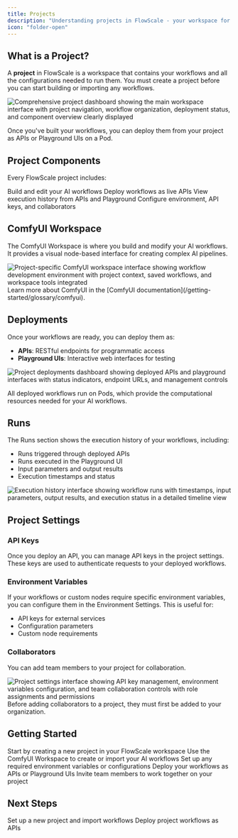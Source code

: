 ```yaml
---
title: Projects
description: "Understanding projects in FlowScale - your workspace for building and deploying AI workflows"
icon: "folder-open"
---
```


## What is a Project?

A **project** in FlowScale is a workspace that contains your workflows and all the configurations needed to run them. You must create a project before you can start building or importing any workflows.

<Frame>
    <img src="/images/glossary/comfyui-projects-dashboard.png" alt="Comprehensive project dashboard showing the main workspace interface with project navigation, workflow organization, deployment status, and component overview clearly displayed" />
</Frame>

Once you've built your workflows, you can deploy them from your project as APIs or Playground UIs on a Pod.

## Project Components

Every FlowScale project includes:

<CardGroup cols={2}>
  <Card title="ComfyUI Workspace" icon="diagram-project">
    Build and edit your AI workflows
  </Card>
  <Card title="API Deployments" icon="rocket">
    Deploy workflows as live APIs
  </Card>
  <Card title="Runs" icon="play">
    View execution history from APIs and Playground
  </Card>
  <Card title="Settings" icon="gear">
    Configure environment, API keys, and collaborators
  </Card>
</CardGroup>

## ComfyUI Workspace

The ComfyUI Workspace is where you build and modify your AI workflows. It provides a visual node-based interface for creating complex AI pipelines.

<Frame>
    <img src="/images/glossary/comfyui-project-overview.png" alt="Project-specific ComfyUI workspace interface showing workflow development environment with project context, saved workflows, and workspace tools integrated" />
</Frame>

<Info>
Learn more about ComfyUI in the [ComfyUI documentation](/getting-started/glossary/comfyui).
</Info>

## Deployments

Once your workflows are ready, you can deploy them as:

- **APIs**: RESTful endpoints for programmatic access
- **Playground UIs**: Interactive web interfaces for testing

<Frame>
    <img src="/images/glossary/comfyui-api-deployment.png" alt="Project deployments dashboard showing deployed APIs and playground interfaces with status indicators, endpoint URLs, and management controls" />
</Frame>

All deployed workflows run on Pods, which provide the computational resources needed for your AI workflows.

## Runs

The Runs section shows the execution history of your workflows, including:

- Runs triggered through deployed APIs
- Runs executed in the Playground UI
- Input parameters and output results
- Execution timestamps and status

<Frame>
    <img src="/images/glossary/comfyui-api-runs.png" alt="Execution history interface showing workflow runs with timestamps, input parameters, output results, and execution status in a detailed timeline view" />
</Frame>

## Project Settings

### API Keys

Once you deploy an API, you can manage API keys in the project settings. These keys are used to authenticate requests to your deployed workflows.

### Environment Variables

If your workflows or custom nodes require specific environment variables, you can configure them in the Environment Settings. This is useful for:

- API keys for external services
- Configuration parameters
- Custom node requirements

### Collaborators

You can add team members to your project for collaboration. 

<Frame>
    <img src="/images/glossary/comfyui-project-collab.png" alt="Project settings interface showing API key management, environment variables configuration, and team collaboration controls with role assignments and permissions" />
</Frame>

<Note>
Before adding collaborators to a project, they must first be added to your organization.
</Note>

## Getting Started

<Steps>
  <Step title="Create a Project">
    Start by creating a new project in your FlowScale workspace
  </Step>
  <Step title="Build Workflows">
    Use the ComfyUI Workspace to create or import your AI workflows
  </Step>
  <Step title="Configure Settings">
    Set up any required environment variables or configurations
  </Step>
  <Step title="Deploy">
    Deploy your workflows as APIs or Playground UIs
  </Step>
  <Step title="Collaborate">
    Invite team members to work together on your project
  </Step>
</Steps>

## Next Steps

<CardGroup cols={2}>
  <Card
    title="Create Your First Project"
    icon="plus"
    href="/getting-started/import-create-workflows"
  >
    Set up a new project and import workflows
  </Card>
  <Card
    title="Project Deployment"
    icon="rocket"
    href="/getting-started/deploy-workflows"
  >
    Deploy project workflows as APIs
  </Card>
</CardGroup>

